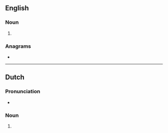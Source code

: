 {{also|Oldtimers|old-timers}}

==English==

===Noun===
{{head|en|noun plural form}}

# {{plural of|oldtimer|lang=en}}

===Anagrams===
* {{l|en|timelords}}

----

==Dutch==

===Pronunciation===
* {{audio|Nl-oldtimers.ogg|Audio|lang=nl}}

===Noun===
{{head|nl|noun plural form}}

# {{nl-noun form of|pl|oldtimer}}